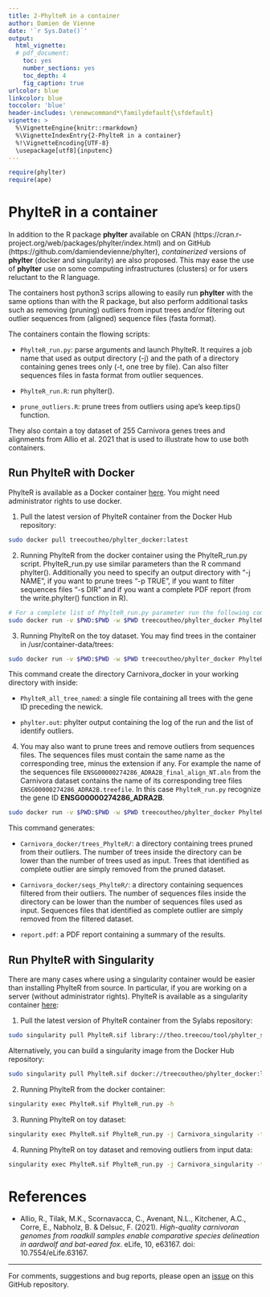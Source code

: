 ```yaml
---
title: 2-PhylteR in a container
author: Damien de Vienne
date: '`r Sys.Date()`'
output:
  html_vignette:
  # pdf_document:
    toc: yes
    number_sections: yes
    toc_depth: 4
    fig_caption: true
urlcolor: blue
linkcolor: blue
toccolor: 'blue'
header-includes: \renewcommand*\familydefault{\sfdefault}
vignette: >
  %\VignetteEngine{knitr::rmarkdown}
  %\VignetteIndexEntry{2-PhylteR in a container}
  %!\VignetteEncoding{UTF-8}
  \usepackage[utf8]{inputenc}
---
```


```r
require(phylter)
require(ape)
```

# PhylteR in a container

In addition to the R package **phylter** available on CRAN (https://cran.r-project.org/web/packages/phylter/index.html) and on GitHub (https://github.com/damiendevienne/phylter), *containerized* versions of **phylter** (docker and singularity) are also proposed. This may ease the use of **phylter** use on some computing infrastructures (clusters) or for users reluctant to the R language. 

The containers host python3 scrips allowing to easily run **phylter** with the same options than with the R package, but also perform additional tasks such as removing (pruning) outliers from input trees and/or filtering out outlier sequences from (aligned) sequence files (fasta format).


The containers contain the flowing scripts:

- `PhylteR_run.py`: parse arguments and launch PhylteR. It requires a job name that used as output directory (-j) and the path of a directory containing genes trees only (-t, one tree by file). Can also filter sequences files in fasta format from outlier sequences.

- `PhylteR_run.R`: run phylter().

- `prune_outliers.R`: prune trees from outliers using ape's keep.tips() function.

They also contain a toy dataset of 255 Carnivora genes trees and alignments from Allio et al. 2021 that is used to illustrate how to use both containers.

## Run PhylteR with Docker

PhylteR is available as a Docker container [here](https://hub.docker.com/r/treecoutheo/phylter_docker). You might need administrator rights to use docker.

1. Pull the latest version of PhylteR container from the Docker Hub repository:

```sh
sudo docker pull treecoutheo/phylter_docker:latest
```

2. Running PhylteR from the docker container using the PhylteR_run.py script. PhylteR_run.py use similar parameters than the R command phylter(). Additionally you need to specify an output directory with "-j NAME", if you want to prune trees "-p TRUE", if you want to filter sequences files "-s DIR" and if you want a complete PDF report (from the write.phylter() function in R).

```sh
# For a complete list of PhylteR_run.py parameter run the following command.
sudo docker run -v $PWD:$PWD -w $PWD treecoutheo/phylter_docker PhylteR_run.py -h
```

3. Running PhylteR on the toy dataset. You may find trees in the container in /usr/container-data/trees:

```sh
sudo docker run -v $PWD:$PWD -w $PWD treecoutheo/phylter_docker PhylteR_run.py -j Carnivora_docker -t /usr/container-data/trees
```
This command create the directory Carnivora_docker in your working directory with inside:

- `PhylteR_all_tree_named`: a single file containing all trees with the gene ID preceding the newick.

- `phylter.out`: phylter output containing the log of the run and the list of identify outliers.


4. You may also want to prune trees and remove outliers from sequences files. The sequences files must contain the same name as the corresponding tree, minus the extension if any. For example the name of the sequences file `ENSG00000274286_ADRA2B_final_align_NT.aln` from the Carnivora dataset contains the name of its corresponding tree files `ENSG00000274286_ADRA2B.treefile`. In this case `PhylteR_run.py` recognize the gene ID  **ENSG00000274286_ADRA2B**.

```sh
sudo docker run -v $PWD:$PWD -w $PWD treecoutheo/phylter_docker PhylteR_run.py -j Carnivora_docker -t /usr/container-data/trees -p TRUE -s /usr/container-data/alignments -g TRUE
```
This command generates:

- `Carnivora_docker/trees_PhylteR/`: a directory containing trees pruned from their outliers. The number of trees inside the directory can be lower than the number of trees used as input. Trees that identified as complete outlier are simply removed from the pruned dataset.

- `Carnivora_docker/seqs_PhylteR/`: a directory containing sequences filtered from their outliers. The number of sequences files inside the directory can be lower than the number of sequences files used as input. Sequences files that identified as complete outlier are simply removed from the filtered dataset.

- `report.pdf`: a PDF report containing a summary of the results.


## Run PhylteR with Singularity


There are many cases where using a singularity container would be easier than installing PhylteR from source. In particular, if you are working on a server (without administrator rights). PhylteR is available as a singularity container [here](https://cloud.sylabs.io/library/theo.treecou/tool/phylter_singularity):




1. Pull the latest version of PhylteR container from the Sylabs repository:

```sh
sudo singularity pull PhylteR.sif library://theo.treecou/tool/phylter_singularity:latest
```

Alternatively, you can build a singularity image from the Docker Hub repository:

```sh
sudo singularity pull PhylteR.sif docker://treecoutheo/phylter_docker:latest
```

2. Running PhylteR from the docker container:

```sh
singularity exec PhylteR.sif PhylteR_run.py -h
```

3. Running PhylteR on toy dataset:

```sh
singularity exec PhylteR.sif PhylteR_run.py -j Carnivora_singularity -t /usr/container-data/trees
```

4. Running PhylteR on toy dataset and removing outliers from input data:

```sh
singularity exec PhylteR.sif PhylteR_run.py -j Carnivora_singularity -t /usr/container-data/trees -p TRUE -s /usr/container-data/alignments
```

# References

- Allio, R., Tilak, M.K., Scornavacca, C., Avenant, N.L., Kitchener, A.C., Corre, E., Nabholz, B. & Delsuc, F. (2021).
*High-quality carnivoran genomes from roadkill samples enable comparative species delineation in aardwolf and bat-eared fox*.
eLife, 10, e63167.
doi: 10.7554/eLife.63167.


---
For comments, suggestions and bug reports, please open an [issue](https://github.com/damiendevienne/phylter/issues) on this GitHub repository.
